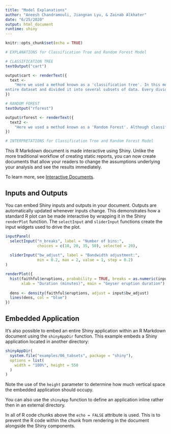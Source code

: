 ```yaml
---
title: "Model Explanations"
author: "Aneesh Chandramouli, Jiangnan Lyu, & Zainab Alkhater"
date: "6/25/2020"
output: html_document
runtime: shiny
---
```


```r
knitr::opts_chunk$set(echo = TRUE)
```


```r
# EXPLANATIONS for Classification Tree and Random Forest Model

# CLASSIFICATION TREE
textOutput("cart")

output$cart <- renderText({
  text <- 
    "Here we used a method known as a 'classification tree'. In this method, we started out with our 
entire dataset and divided it into several subsets of data. Every divide, or split, was made based on a binary variable, where the only reponses were 'Yes' or 'No'. The very first split was made using the binary variable that best separated women with late-stage breast cancer and women who were not in the late stage. We then used the next best binary variable (in terms of separating the late and non-late stage cases) to do our second split. We continued splitting the data in this exact manner until nearly all of the individuals within a subgroup were part of the SAME CLASS. In other words, we kept dividing our data into subests until we had samples where almost all women were either late stage or non-late stage (also known as a nearly 'pure' or 'homogenous' samples)."
})

# RANDOM FOREST
textOutput("rforest")

output$rforest <- renderText({
  text2 <- 
    "Here we used a method known as a 'Random Forest'. Although classification trees are easy to use and interpret, they have one important problem: the amount of times you split your data heavily determines its predictive performance. Split too much and we would overfit the data; the model would fit on noise, and predictions are thrown off. Split too little and we would underfit the data; the model won't capture enough of the data’s characteristics and wouldn't be able to distinguish between the two classes. The problem of how much to split is a problem that arises far too often. This where a random forest comes into play. At each binary split of the data, we randomly select a subset of variables that can potentially be selected to be split on, rather than evaluate all of the predictor variables. Every time we randomly select some variables, we choose the best feature/variable out of this random subset and keep splitting until we have a tree with the most 'pure' samples possible. We do this over and over and until we produce many trees. Once we have lots of trees, we then merge all of them together. This prevents overfitting of the data and allows us to determine a stable predictor."
})
```


```r
# INTERPRETATIONS for Classification Tree and Random Forest Model
```




This R Markdown document is made interactive using Shiny. Unlike the more traditional workflow of creating static reports, you can now create documents that allow your readers to change the assumptions underlying your analysis and see the results immediately. 

To learn more, see [Interactive Documents](http://rmarkdown.rstudio.com/authoring_shiny.html).

## Inputs and Outputs

You can embed Shiny inputs and outputs in your document. Outputs are automatically updated whenever inputs change.  This demonstrates how a standard R plot can be made interactive by wrapping it in the Shiny `renderPlot` function. The `selectInput` and `sliderInput` functions create the input widgets used to drive the plot.

```r
inputPanel(
  selectInput("n_breaks", label = "Number of bins:",
              choices = c(10, 20, 35, 50), selected = 20),
  
  sliderInput("bw_adjust", label = "Bandwidth adjustment:",
              min = 0.2, max = 2, value = 1, step = 0.2)
)

renderPlot({
  hist(faithful$eruptions, probability = TRUE, breaks = as.numeric(input$n_breaks),
       xlab = "Duration (minutes)", main = "Geyser eruption duration")
  
  dens <- density(faithful$eruptions, adjust = input$bw_adjust)
  lines(dens, col = "blue")
})
```

## Embedded Application

It's also possible to embed an entire Shiny application within an R Markdown document using the `shinyAppDir` function. This example embeds a Shiny application located in another directory:

```r
shinyAppDir(
  system.file("examples/06_tabsets", package = "shiny"),
  options = list(
    width = "100%", height = 550
  )
)
```

Note the use of the `height` parameter to determine how much vertical space the embedded application should occupy.

You can also use the `shinyApp` function to define an application inline rather then in an external directory.

In all of R code chunks above the `echo = FALSE` attribute is used. This is to prevent the R code within the chunk from rendering in the document alongside the Shiny components.



